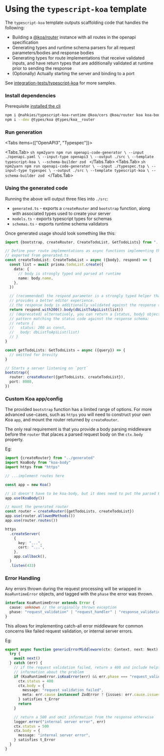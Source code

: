 
# Using the `typescript-koa` template
The `typescript-koa` template outputs scaffolding code that handles the following:

- Building a [@koa/router](https://www.npmjs.com/package/@koa/router) instance with all routes in the openapi specification
- Generating types and runtime schema parsers for all request parameters/bodies and response bodies
- Generating types for route implementations that receive validated inputs, and have return types that are additionally
  validated at runtime prior to sending the response
- (Optionally) Actually starting the server and binding to a port

See [integration-tests/typescript-koa](https://github.com/mnahkies/openapi-code-generator/tree/main/integration-tests/typescript-koa) for more samples.


### Install dependencies
Prerequisite [installed the cli](../../getting-started/quick-start)

```sh npm2yarn
npm i @nahkies/typescript-koa-runtime @koa/cors @koa/router koa koa-body zod
npm i --dev @types/koa @types/koa__router
```

### Run generation
<Tabs items={["OpenAPI3", "Typespec"]}>

  <Tabs.Tab>
    ```sh npm2yarn
    npm run openapi-code-generator \
      --input ./openapi.yaml \
      --input-type openapi3 \
      --output ./src \
      --template typescript-koa \
      --schema-builder zod
    ```
  </Tabs.Tab>
  <Tabs.Tab>
    ```sh npm2yarn
    npm run openapi-code-generator \
      --input ./typespec.tsp \
      --input-type typespec \
      --output ./src \
      --template typescript-koa \
      --schema-builder zod
    ```
  </Tabs.Tab>

</Tabs>

### Using the generated code
Running the above will output three files into `./src`:

- `generated.ts` - exports a `createRouter` and `bootstrap` function, along with associated types used to create your server
- `models.ts` - exports typescript types for schemas
- `schemas.ts` - exports runtime schema validators

Once generated usage should look something like this:

```typescript
import {bootstrap, createRouter, CreateTodoList, GetTodoLists} from "../generated"

// Define your route implementations as async functions implementing the types
// exported from generated.ts
const createTodoList: CreateTodoList = async ({body}, respond) => {
  const list = await prisma.todoList.create({
    data: {
      // body is strongly typed and parsed at runtime
      name: body.name,
    },
  })

  // (recommended) the respond parameter is a strongly typed helper that
  // provides a better editor experience.
  // the response body is additionally validated against the response schema/status code at runtime
  return respond.with200().body(dbListToApiList(list))
  // (deprecated) alternatively, you can return a {status, body} object which is also strongly typed
  // pattern matching the status code against the response schema:
  // return {
  //   status: 200 as const,
  //   body: dbListToApiList(list)
  // }
}

const getTodoLists: GetTodoLists = async ({query}) => {
  // omitted for brevity
}

// Starts a server listening on `port`
bootstrap({
  router: createRouter({getTodoLists, createTodoList}),
  port: 8080,
})
```

### Custom Koa app/config

The provided `bootstrap` function has a limited range of options. For more advanced use-cases,
such as `https` you will need to construct your own Koa `app`, and mount the router returned by `createRouter`.

The only real requirement is that you provide a body parsing middleware before the `router` that places
a parsed request body on the `ctx.body` property.

Eg:
```typescript
import {createRouter} from "../generated"
import KoaBody from "koa-body"
import https from "https"

// ...implement routes here

const app = new Koa()

// it doesn't have to be koa-body, but it does need to put the parsed body on `ctx.body`
app.use(KoaBody())

// mount the generated router
const router = createRouter({getTodoLists, createTodoList})
app.use(router.allowedMethods())
app.use(router.routes())

https
  .createServer(
    {
      key: "...",
      cert: "...",
    },
    app.callback(),
  )
  .listen(433)
```

### Error Handling

Any errors thrown during the request processing will be wrapped in `KoaRuntimeError` objects,
and tagged with the `phase` the error was thrown.

```typescript
interface KoaRuntimeError extends Error {
  cause: unknown // the originally thrown exception
  phase: "request_validation" | "request_handler" | "response_validation"
}
```

This allows for implementing catch-all error middleware for common concerns like failed request validation,
or internal server errors.

Eg:
```typescript
export async function genericErrorMiddleware(ctx: Context, next: Next) {
  try {
    await next()
  } catch (err) {
    // if the request validation failed, return a 400 and include helpful
    // information about the problem
    if (KoaRuntimeError.isKoaError(err) && err.phase === "request_validation") {
      ctx.status = 400
      ctx.body = {
        message: "request validation failed",
        meta: err.cause instanceof ZodError ? {issues: err.cause.issues} : {},
      } satisfies t_Error
      return
    }

    // return a 500 and omit information from the response otherwise
    logger.error("internal server error", err)
    ctx.status = 500
    ctx.body = {
      message: "internal server error",
    } satisfies t_Error
  }
}
```
